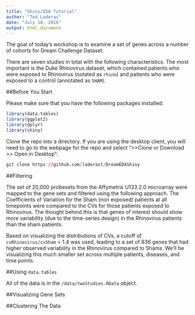 ```yaml
---
title: "Shiny/EDA Tutorial"
author: "Ted Laderas"
date: "July 18, 2016"
output: html_document
---
```


The goal of today's workshop is to examine a set of genes across a number of cohorts for Dream Challenge Dataset.

There are seven studies in total with the following characteristics. The most important is the Duke Rhinovirus dataset, which contained patients who were exposed to Rhinovirus (notated as `rhino`) and patients who were exposed to a control (annotated as `SHAM`). 

##Before You Start

Please make sure that you have the following packages installed:

```r
library(data.tables)
library(ggplot2)
library(dplyr)
library(shiny)
```

Clone the repo into a directory. If you are using the desktop client, you will need to go to the webpage for the repo and select ">>Clone or Download >> Open in Desktop":

```r
git clone https://github.com/laderast/DreamEDAShiny
```

##Filtering 

The set of 20,000 probesets from the Affymetrix U133 2.0 microarray were mapped to the gene sets and filtered using the following approach. The Coefficients of Variation for the Sham (non exposed) patients at all timepoints were compared to the CVs for those patients exposed to Rhinovirus. The thought behind this is that genes of interest should show more variability (due to the time-series design) in the Rhinovirus patients than the sham patients.

Based on visualizing the distributions of CVs, a cutoff of `cvRhinovirus/cvSham` > 1.4 was used, leading to a set of 836 genes that had higher observed variability in the Rhinovirus compared to Shams. We'll be visualizing this much smaller set across multiple patients, diseases, and time points.

##Using `data.tables`

All of the data is in the `/data/twoStudies.RData` object.


##Visualizing Gene Sets



##Clustering The Data